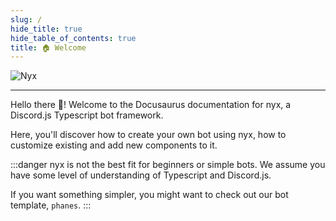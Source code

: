 ```yaml
---
slug: /
hide_title: true
hide_table_of_contents: true
title: 🏠 Welcome
---
```


<div class="text--center">
  <img alt="Nyx" src="./img/nyx_docs.png" />
</div>

---

Hello there 👋! Welcome to the Docusaurus documentation for nyx, a Discord.js Typescript bot framework.

Here, you'll discover how to create your own bot using nyx, how to customize existing and add new components to it.

:::danger
nyx is not the best fit for beginners or simple bots. We assume you have some level of understanding of Typescript and
Discord.js.

If you want something simpler, you might want to check out our bot template, `phanes`.
:::
